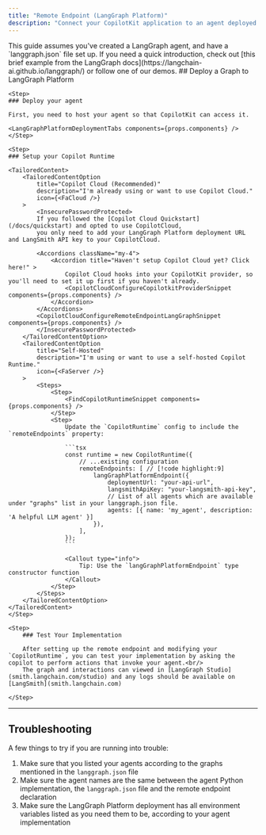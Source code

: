 ```yaml
---
title: "Remote Endpoint (LangGraph Platform)"
description: "Connect your CopilotKit application to an agent deployed on LangGraph Platform."
---
```


<Callout type="info">
    This guide assumes you've created a LangGraph agent, and have a `langgraph.json` file set up. If you need a quick introduction, check out [this brief example
    from the LangGraph docs](https://langchain-ai.github.io/langgraph/) or follow one of our demos.
</Callout>
## Deploy a Graph to LangGraph Platform

<Steps>

    <Step>
    ### Deploy your agent

    First, you need to host your agent so that CopilotKit can access it.

    <LangGraphPlatformDeploymentTabs components={props.components} />
    </Step>

    <Step>
    ### Setup your Copilot Runtime

    <TailoredContent>
        <TailoredContentOption
            title="Copilot Cloud (Recommended)"
            description="I'm already using or want to use Copilot Cloud."
            icon={<FaCloud />}
        >
            <InsecurePasswordProtected>
            If you followed the [Copilot Cloud Quickstart](/docs/quickstart) and opted to use CopilotCloud,
            you only need to add your LangGraph Platform deployment URL and LangSmith API key to your CopilotCloud.

            <Accordions className="my-4">
                <Accordion title="Haven't setup Copilot Cloud yet? Click here!" >
                    Copilot Cloud hooks into your CopilotKit provider, so you'll need to set it up first if you haven't already.
                    <CopilotCloudConfigureCopilotkitProviderSnippet components={props.components} />
                </Accordion>
            </Accordions>
            <CopilotCloudConfigureRemoteEndpointLangGraphSnippet components={props.components} />
            </InsecurePasswordProtected>
        </TailoredContentOption>
        <TailoredContentOption
            title="Self-Hosted"
            description="I'm using or want to use a self-hosted Copilot Runtime."
            icon={<FaServer />}
        >
            <Steps>
                <Step>
                    <FindCopilotRuntimeSnippet components={props.components} />
                </Step>
                <Step>
                    Update the `CopilotRuntime` config to include the `remoteEndpoints` property:

                    ```tsx
                    const runtime = new CopilotRuntime({
                        // ...existing configuration
                        remoteEndpoints: [ // [!code highlight:9]
                            langGraphPlatformEndpoint({
                                deploymentUrl: "your-api-url",
                                langsmithApiKey: "your-langsmith-api-key",
                                // List of all agents which are available under "graphs" list in your langgraph.json file.
                                agents: [{ name: 'my_agent', description: 'A helpful LLM agent' }]
                            }),
                        ],
                    });
                    ```

                    <Callout type="info">
                        Tip: Use the `langGraphPlatformEndpoint` type constructor function
                    </Callout>
                </Step>
            </Steps>
        </TailoredContentOption>
    </TailoredContent>
    </Step>

    <Step>
        ### Test Your Implementation

        After setting up the remote endpoint and modifying your `CopilotRuntime`, you can test your implementation by asking the copilot to perform actions that invoke your agent.<br/>
        The graph and interactions can viewed in [LangGraph Studio](smith.langchain.com/studio) and any logs should be available on [LangSmith](smith.langchain.com)

    </Step>
</Steps>

---

## Troubleshooting

A few things to try if you are running into trouble:

1. Make sure that you listed your agents according to the graphs mentioned in the `langgraph.json` file
2. Make sure the agent names are the same between the agent Python implementation, the `langgraph.json` file and the remote endpoint declaration
3. Make sure the LangGraph Platform deployment has all environment variables listed as you need them to be, according to your agent implementation
